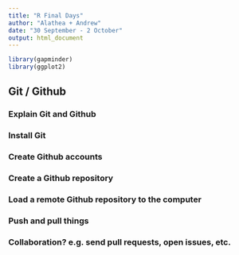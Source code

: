 ```yaml
---
title: "R Final Days"
author: "Alathea + Andrew"
date: "30 September - 2 October"
output: html_document
---
```


```r
library(gapminder)
library(ggplot2)
```

## Git / Github

### Explain Git and Github

### Install Git

### Create Github accounts

### Create a Github repository

### Load a remote Github repository to the computer

### Push and pull things

### Collaboration? e.g. send pull requests, open issues, etc.

